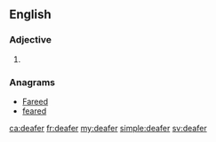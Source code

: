 ==English==

===Adjective===
{{head|en}}

# {{en-comparative of|deaf}}

===Anagrams===
* [[Fareed#English|Fareed]]
* [[feared#English|feared]]

[[ca:deafer]]
[[fr:deafer]]
[[my:deafer]]
[[simple:deafer]]
[[sv:deafer]]